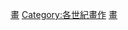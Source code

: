 {{Commonscat|17th-century paintings}}
[[Category:17世紀作品|畫]]
[[Category:各世紀畫作|Category:各世紀畫作]]
[[Category:17世紀藝術|畫]]